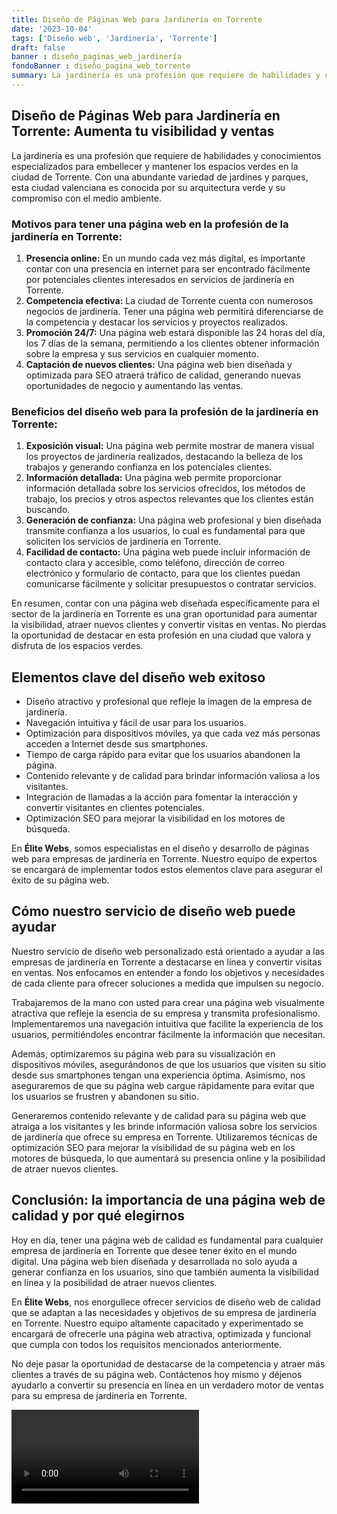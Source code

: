 ```yaml
---
title: Diseño de Páginas Web para Jardinería en Torrente
date: '2023-10-04'
tags: ['Diseño web', 'Jardinería', 'Torrente']
draft: false
banner : diseño_paginas_web_jardinería
fondoBanner : diseño_pagina_web_torrente
summary: La jardinería es una profesión que requiere de habilidades y conocimientos especializados para embellecer y mantener los espacios verdes en la ciudad de Torrente. Con una abundante variedad de jardines y parques, esta ciudad valenciana es conocida por su arquitectura verde y su compromiso con el medio ambiente.
---
```


## Diseño de Páginas Web para Jardinería en Torrente: Aumenta tu visibilidad y ventas

La jardinería es una profesión que requiere de habilidades y conocimientos especializados para embellecer y mantener los espacios verdes en la ciudad de Torrente. Con una abundante variedad de jardines y parques, esta ciudad valenciana es conocida por su arquitectura verde y su compromiso con el medio ambiente.

### Motivos para tener una página web en la profesión de la jardinería en Torrente:
1. **Presencia online:** En un mundo cada vez más digital, es importante contar con una presencia en internet para ser encontrado fácilmente por potenciales clientes interesados en servicios de jardinería en Torrente.
2. **Competencia efectiva:** La ciudad de Torrente cuenta con numerosos negocios de jardinería. Tener una página web permitirá diferenciarse de la competencia y destacar los servicios y proyectos realizados.
3. **Promoción 24/7:** Una página web estará disponible las 24 horas del día, los 7 días de la semana, permitiendo a los clientes obtener información sobre la empresa y sus servicios en cualquier momento.
4. **Captación de nuevos clientes:** Una página web bien diseñada y optimizada para SEO atraerá tráfico de calidad, generando nuevas oportunidades de negocio y aumentando las ventas.

### Beneficios del diseño web para la profesión de la jardinería en Torrente:
1. **Exposición visual:** Una página web permite mostrar de manera visual los proyectos de jardinería realizados, destacando la belleza de los trabajos y generando confianza en los potenciales clientes.
2. **Información detallada:** Una página web permite proporcionar información detallada sobre los servicios ofrecidos, los métodos de trabajo, los precios y otros aspectos relevantes que los clientes están buscando.
3. **Generación de confianza:** Una página web profesional y bien diseñada transmite confianza a los usuarios, lo cual es fundamental para que soliciten los servicios de jardinería en Torrente.
4. **Facilidad de contacto:** Una página web puede incluir información de contacto clara y accesible, como teléfono, dirección de correo electrónico y formulario de contacto, para que los clientes puedan comunicarse fácilmente y solicitar presupuestos o contratar servicios.

En resumen, contar con una página web diseñada específicamente para el sector de la jardinería en Torrente es una gran oportunidad para aumentar la visibilidad, atraer nuevos clientes y convertir visitas en ventas. No pierdas la oportunidad de destacar en esta profesión en una ciudad que valora y disfruta de los espacios verdes.

<GifSeo />

<Cta />

## Elementos clave del diseño web exitoso

- Diseño atractivo y profesional que refleje la imagen de la empresa de jardinería.
- Navegación intuitiva y fácil de usar para los usuarios.
- Optimización para dispositivos móviles, ya que cada vez más personas acceden a Internet desde sus smartphones.
- Tiempo de carga rápido para evitar que los usuarios abandonen la página.
- Contenido relevante y de calidad para brindar información valiosa a los visitantes.
- Integración de llamadas a la acción para fomentar la interacción y convertir visitantes en clientes potenciales.
- Optimización SEO para mejorar la visibilidad en los motores de búsqueda.

En **Élite Webs**, somos especialistas en el diseño y desarrollo de páginas web para empresas de jardinería en Torrente. Nuestro equipo de expertos se encargará de implementar todos estos elementos clave para asegurar el éxito de su página web.

## Cómo nuestro servicio de diseño web puede ayudar

Nuestro servicio de diseño web personalizado está orientado a ayudar a las empresas de jardinería en Torrente a destacarse en línea y convertir visitas en ventas. Nos enfocamos en entender a fondo los objetivos y necesidades de cada cliente para ofrecer soluciones a medida que impulsen su negocio.

Trabajaremos de la mano con usted para crear una página web visualmente atractiva que refleje la esencia de su empresa y transmita profesionalismo. Implementaremos una navegación intuitiva que facilite la experiencia de los usuarios, permitiéndoles encontrar fácilmente la información que necesitan.

Además, optimizaremos su página web para su visualización en dispositivos móviles, asegurándonos de que los usuarios que visiten su sitio desde sus smartphones tengan una experiencia óptima. Asimismo, nos aseguraremos de que su página web cargue rápidamente para evitar que los usuarios se frustren y abandonen su sitio.

Generaremos contenido relevante y de calidad para su página web que atraiga a los visitantes y les brinde información valiosa sobre los servicios de jardinería que ofrece su empresa en Torrente. Utilizaremos técnicas de optimización SEO para mejorar la visibilidad de su página web en los motores de búsqueda, lo que aumentará su presencia online y la posibilidad de atraer nuevos clientes.

## Conclusión: la importancia de una página web de calidad y por qué elegirnos

Hoy en día, tener una página web de calidad es fundamental para cualquier empresa de jardinería en Torrente que desee tener éxito en el mundo digital. Una página web bien diseñada y desarrollada no solo ayuda a generar confianza en los usuarios, sino que también aumenta la visibilidad en línea y la posibilidad de atraer nuevos clientes.

En **Élite Webs**, nos enorgullece ofrecer servicios de diseño web de calidad que se adaptan a las necesidades y objetivos de su empresa de jardinería en Torrente. Nuestro equipo altamente capacitado y experimentado se encargará de ofrecerle una página web atractiva, optimizada y funcional que cumpla con todos los requisitos mencionados anteriormente.

No deje pasar la oportunidad de destacarse de la competencia y atraer más clientes a través de su página web. Contáctenos hoy mismo y déjenos ayudarlo a convertir su presencia en línea en un verdadero motor de ventas para su empresa de jardinería en Torrente.

<Video />

<CtaBot job='Jardinería' city='Torrente'/>

<Gmaps query='Torrente+españa+maps' />